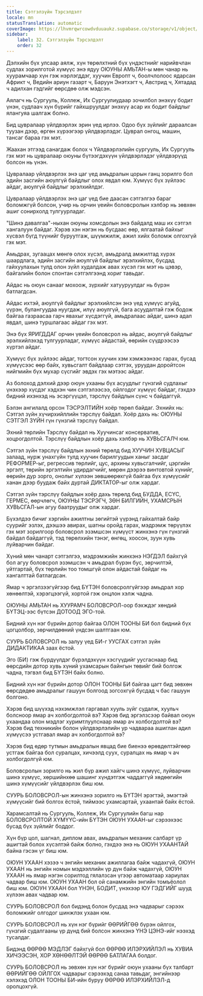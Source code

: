```yaml
---
title: Сэтгэлзүйн Тэрсэлдэлт
locale: mn
statusTranslation: automatic
coverImage: https://lhvmrqwrcowdvduuaukz.supabase.co/storage/v1/object/public/strapi-uploads/small_cover-educacion-fundamental.webp-2d51a7828a2b1309555be27f7e2a61a0.webp
sidebar:
    label: 32. Сэтгэлзүйн Тэрсэлдэлт
    order: 32
---
```

Дэлхийн бүх улсаар аялж, хүн төрөлхтний бүх үндэстнийг нарийвчлан судлах зорилготой хүмүүс энэ ядуу ОЮУНЫ АМЬТАН-ы мөн чанар нь хуурамчаар хүн гэж нэрлэгддэг, хуучин Европт ч, боолчлолоос ядарсан Африкт ч, Ведийн ариун газарт ч, Баруун Энэтхэгт ч, Австрид ч, Хятадад ч адилхан гэдгийг өөрсдөө олж мэдсэн.

Аялагч нь Сургууль, Коллеж, Их Сургуулиудаар зочилбол энэхүү бодит үнэн, судлаач хүн бүрийг гайхшруулдаг энэхүү асар их бодит байдлыг ялангуяа шалгаж болно.

Бид цувралаар үйлдвэрлэх эрин үед ирлээ. Одоо бүх зүйлийг дараалсан туузан дээр, өргөн хүрээгээр үйлдвэрлэдэг. Цуврал онгоц, машин, тансаг бараа гэх мэт.

Жаахан этгээд санагдаж болох ч Үйлдвэрлэлийн сургууль, Их Сургууль гэх мэт нь цувралаар оюуны бүтээгдэхүүн үйлдвэрлэдэг үйлдвэрүүд болсон нь үнэн.

Цувралаар үйлдвэрлэх энэ цаг үед амьдралын цорын ганц зорилго бол эдийн засгийн аюулгүй байдлыг олох явдал юм. Хүмүүс бүх зүйлээс айдаг, аюулгүй байдлыг эрэлхийлдэг.

Цувралаар үйлдвэрлэх энэ цаг үед бие даасан сэтгэлгээ бараг боломжгүй болсон, учир нь орчин үеийн боловсролын хэлбэр нь зөвхөн ашиг сонирхолд тулгуурладаг.

"Шинэ давалгаа"-ныхан оюуны хомсдолын энэ байдалд маш их сэтгэл хангалуун байдаг. Хэрэв хэн нэгэн нь бусдаас өөр, ялгаатай байхыг хүсвэл бүгд түүнийг буруутгаж, шүүмжилж, ажил хийх боломж олгохгүй гэх мэт.

Амьдрах, зугаацах мөнгө олох хүсэл, амьдралд амжилтад хүрэх шаардлага, эдийн засгийн аюулгүй байдлыг эрэлхийлэх, бусдад гайхуулахын тулд олон зүйл худалдаж авах хүсэл гэх мэт нь цэвэр, байгалийн болон спонтан сэтгэлгээнд хориг тавьдаг.

Айдас нь оюун санааг мохоож, зүрхийг хатууруулдаг нь бүрэн батлагдсан.

Айдас ихтэй, аюулгүй байдлыг эрэлхийлсэн энэ үед хүмүүс агуйд, үүрэн, булангуудаа нуугдаж, илүү аюулгүй, бага асуудалтай гэж бодож байгаа газраасаа гарч явахыг хүсдэггүй, амьдралаас айдаг, шинэ адал явдал, шинэ туршлагаас айдаг гэх мэт.

Энэ бүх ЯРИГДДАГ орчин үеийн боловсрол нь айдас, аюулгүй байдлыг эрэлхийлэхэд тулгуурладаг, хүмүүс айдастай, өөрийн сүүдрээсээ хүртэл айдаг.

Хүмүүс бүх зүйлээс айдаг, тогтсон хуучин хэм хэмжээнээс гарах, бусад хүмүүсээс өөр байх, хувьсгалт байдлаар сэтгэх, уруудан доройтсон нийгмийн бүх мухар сүсгийг эвдэх гэх мэтээс айдаг.

Аз болоход дэлхий дээр оюун ухааны бүх асуудлыг гүнзгий судлахыг үнэхээр хүсдэг хэдхэн чин сэтгэлээсээ, ойлгодог хүмүүс байдаг, гэхдээ бидний ихэнхэд нь эсэргүүцэл, тэрслүү байдлын сүнс ч байдаггүй.

Бэлэн ангилалд орсон ТЭСРЭЛТИЙН хоёр төрөл байдаг. Эхнийх нь: Сэтгэл зүйн хүчирхийллийн тэрслүү байдал. Хоёр дахь нь: ОЮУНЫ СЭТГЭЛ ЗҮЙН гүн гүнзгий тэрслүү байдал.

Эхний төрлийн Тэрслүү байдал нь Хуучинсаг консерватив, хоцрогдолтой. Тэрслүү байдлын хоёр дахь хэлбэр нь ХУВЬСГАЛЧ юм.

Сэтгэл зүйн тэрслүү байдлын эхний төрөлд бид ХУУЧИН ХУВЦАСЫГ залаад, нурж унахгүйн тулд хуучин барилгуудын ханыг засдаг РЕФОРМЕР-ыг, регрессив төрлийг, цус, архины хувьсгалчийг, цэргийн эргэлт, төрийн эргэлтийн удирдагчийг, мөрөн дээрээ винтовтой хүнийг, өөрийн дур зорго, онолыг хүлээн зөвшөөрөхгүй байгаа бүх хүмүүсийг ханан дээр буудаж байх дуртай ДИКТАТОР-ыг олж хардаг.

Сэтгэл зүйн тэрслүү байдлын хоёр дахь төрөлд бид БУДДА, ЕСҮС, ГЕРМЕС, өөрчлөгч, ОЮУНЫ ТЭСРЭГЧ, ЗӨН БИЛГИЙН, УХАМСРЫН ХУВЬСГАЛ-ын агуу баатруудыг олж хардаг.

Бүхэлдээ бичиг хэргийн ажилтны зөгийтэй үүрэнд гайхалтай байр суурийг эзлэх, дээшээ авирах, шатны оройд гарах, мэдрэмж төрүүлэх гэх мэт зорилгоор боловсрол эзэмшсэн хүмүүст жинхэнэ гүн гүнзгий байдал байдаггүй, тэд төрөлхийн тэнэг, өнгөц, хоосон, зуун хувь луйварчин байдаг.

Хүний мөн чанарт сэтгэлгээ, мэдрэмжийн жинхэнэ НЭГДЭЛ байхгүй бол агуу боловсрол эзэмшсэн ч амьдрал бүрэн бус, зөрчилтэй, уйтгартай, бүх төрлийн тоо томшгүй олон айдастай байдаг нь хангалттай батлагдсан.

Ямар ч эргэлзээгүйгээр бид БҮТЭН боловсролгүйгээр амьдрал хор хөнөөлтэй, хэрэгцээгүй, хортой гэж онцлон хэлж чадна.

ОЮУНЫ АМЬТАН нь ХУУРАМЧ БОЛОВСРОЛ-оор бэхждэг хөндий БҮТЭЦ-ээс бүтсэн ДОТООД ЭГО-той.

Бидний хүн нэг бүрийн дотор байгаа ОЛОН ТООНЫ БИ бол бидний бүх цогцолбор, зөрчилдөөний үндсэн шалтгаан юм.

СУУРЬ БОЛОВСРОЛ нь залуу үед БИ-г УУСГАХ сэтгэл зүйн ДИДАКТИКАА заах ёстой.

Эго (БИ) гэж бүрдүүлдэг бүрэлдэхүүн хэсгүүдийг уусгаснаар бид өөрсдийн дотор хувь хүний ухамсарын байнгын төвийг бий болгож чадна, тэгвэл бид БҮТЭН байх болно.

Бидний хүн нэг бүрийн дотор ОЛОН ТООНЫ БИ байгаа цагт бид зөвхөн өөрсдөдөө амьдралыг гашуун болгоод зогсохгүй бусдад ч бас гашуун болгоно.

Хэрэв бид шүүхэд нэхэмжлэл гаргавал хууль зүйг судалж, хуульч болсноор ямар ач холбогдолтой вэ? Хэрэв бид эргэлзсээр байвал оюун ухаандаа олон мэдлэг хуримтлуулснаар ямар ач холбогдолтой вэ? Хэрэв бид техникийн болон үйлдвэрлэлийн ур чадвараа ашиглан адил хүмүүсээ устгавал ямар ач холбогдолтой вэ?

Хэрэв бид өдөр тутмын амьдралын явцад бие биенээ өрөвдөлтэйгөөр устгаж байгаа бол суралцах, хичээлд суух, суралцах нь ямар ч ач холбогдолгүй юм.

Боловсролын зорилго нь жил бүр ажил хайгч шинэ хүмүүс, луйварчин шинэ хүмүүс, хөршийнхөө шашинг хүндэтгэж чаддаггүй хөдөөгийн шинэ хүмүүсийг үйлдвэрлэх биш юм.

СУУРЬ БОЛОВСРОЛ-ын жинхэнэ зорилго нь БҮТЭН эрэгтэй, эмэгтэй хүмүүсийг бий болгох ёстой, тиймээс ухамсартай, ухаантай байх ёстой.

Харамсалтай нь Сургууль, Коллеж, Их Сургуулийн багш нар БОЛОВСРОЛТОЙ ХҮМҮҮС-ийн БҮТЭН ОЮУН УХААН-ыг сэрээхээс бусад бүх зүйлийг боддог.

Хүн бүр цол, шагнал, диплом авах, амьдралын механик салбарт үр ашигтай болох хүсэлтэй байж болно, гэхдээ энэ нь ОЮУН УХААНТАЙ байна гэсэн үг биш юм.

ОЮУН УХААН хэзээ ч энгийн механик ажиллагаа байж чадахгүй, ОЮУН УХААН нь энгийн номын мэдээллийн үр дүн байж чадахгүй, ОЮУН УХААН нь ямар нэгэн сорилтод гялалзсан үгээр автоматаар хариулах чадвар биш юм. ОЮУН УХААН бол ой санамжийн энгийн томъёолол биш юм. ОЮУН УХААН бол ҮНЭН, БОДИТ, үнэхээр ЮУ ГЭДГИЙГ шууд хүлээн авах чадвар юм.

СУУРЬ БОЛОВСРОЛ бол бидэнд болон бусдад энэ чадварыг сэрээх боломжийг олгодог шинжлэх ухаан юм.

СУУРЬ БОЛОВСРОЛ нь хүн нэг бүрийг ӨӨРИЙГӨӨ бүрэн ойлгох, гүнзгий судалгааны үр дүнд бий болсон жинхэнэ ҮНЭ ЦЭНЭ-ийг нээхэд тусалдаг.

Бидэнд ӨӨРӨӨ МЭДЛЭГ байхгүй бол ӨӨРӨӨ ИЛЭРХИЙЛЭЛ нь ХУВИА ХИЧЭЭСЭН, ХОР ХӨНӨӨЛТЭЙ ӨӨРӨӨ БАТЛАГАА болдог.

СУУРЬ БОЛОВСРОЛ нь зөвхөн хүн нэг бүрийг оюун ухааны бүх талбарт ӨӨРИЙГӨӨ ОЙЛГОХ чадварыг сэрээхэд санаа тавьдаг, энгийнээр хэлэхэд ОЛОН ТООНЫ БИ-ийн буруу ӨӨРӨӨ ИЛЭРХИЙЛЭЛ-д оролцохгүй.

